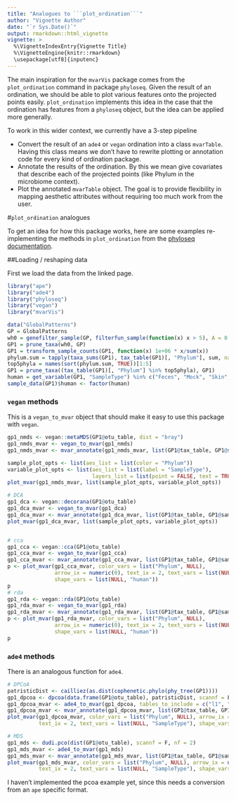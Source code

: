 ```yaml
---
title: "Analogues to ```plot_ordination```"
author: "Vignette Author"
date: "`r Sys.Date()`"
output: rmarkdown::html_vignette
vignette: >
  %\VignetteIndexEntry{Vignette Title}
  %\VignetteEngine{knitr::rmarkdown}
  \usepackage[utf8]{inputenc}
---
```



The main inspiration for the ```mvarVis``` package comes from the
```plot_ordination``` command in package ```phyloseq```. Given the result of an
ordination, we should be able to plot various features onto the projected 
points easily. ```plot_ordination``` implements this idea in the case that
the ordination has features from a ```phyloseq``` object, but the idea 
can be applied more generally.

To work in this wider context, we currently have a 3-step pipeline

- Convert the result of an ```ade4``` or ```vegan``` ordination into a
class ```mvarTable```. Having this class means we don't have to rewrite 
plotting or annotation code for every kind of ordination package.
- Annotate the results of the ordination. By this we mean give covariates
that describe each of the projected points (like Phylum in the microbiome
context).
- Plot the annotated ```mvarTable``` object. The goal is to provide
flexibility in mapping aesthetic attributes without requiring too much
work from the user.

#```plot_ordination``` analogues

To get an idea for how this package works, here are some examples 
re-implementing the methods in ```plot_ordination``` from the
[phyloseq documentation](http://joey711.github.io/phyloseq/plot_ordination-examples).

##Loading / reshaping data

First we load the data from the linked page.


```r
library("ape")
library("ade4")
library("phyloseq")
library("vegan")
library("mvarVis")
```

```r
data("GlobalPatterns")
GP = GlobalPatterns
wh0 = genefilter_sample(GP, filterfun_sample(function(x) x > 5), A = 0.5 * nsamples(GP))
GP1 = prune_taxa(wh0, GP)
GP1 = transform_sample_counts(GP1, function(x) 1e+06 * x/sum(x))
phylum.sum = tapply(taxa_sums(GP1), tax_table(GP1)[, "Phylum"], sum, na.rm = TRUE)
top5phyla = names(sort(phylum.sum, TRUE))[1:5]
GP1 = prune_taxa((tax_table(GP1)[, "Phylum"] %in% top5phyla), GP1)
human = get_variable(GP1, "SampleType") %in% c("Feces", "Mock", "Skin", "Tongue")
sample_data(GP1)$human <- factor(human)
```

### ```vegan``` methods

This is a ```vegan_to_mvar``` object that should make it easy
to use this package with ```vegan```.

```r
gp1_nmds <- vegan::metaMDS(GP1@otu_table, dist = "bray")
gp1_nmds_mvar <- vegan_to_mvar(gp1_nmds)
gp1_nmds_mvar <- mvar_annotate(gp1_nmds_mvar, list(GP1@tax_table, GP1@sam_data))

sample_plot_opts <- list(aes_list = list(color = "Phylum"))
variable_plot_opts <- list(aes_list = list(label = "SampleType"),
                           layers_list = list(point = FALSE, text = TRUE))
plot_mvar(gp1_nmds_mvar, list(sample_plot_opts, variable_plot_opts))

# DCA
gp1_dca <- vegan::decorana(GP1@otu_table)
gp1_dca_mvar <- vegan_to_mvar(gp1_dca)
gp1_dca_mvar <- mvar_annotate(gp1_dca_mvar, list(GP1@tax_table, GP1@sam_data))
plot_mvar(gp1_dca_mvar, list(sample_plot_opts, variable_plot_opts))


# cca
gp1_cca <- vegan::cca(GP1@otu_table)
gp1_cca_mvar <- vegan_to_mvar(gp1_cca)
gp1_cca_mvar <- mvar_annotate(gp1_cca_mvar, list(GP1@tax_table, GP1@sam_data))
p <- plot_mvar(gp1_cca_mvar, color_vars = list("Phylum", NULL),
               arrow_ix = numeric(0), text_ix = 2, text_vars = list(NULL, "SampleType"),
               shape_vars = list(NULL, "human"))
p
# rda
gp1_rda <- vegan::rda(GP1@otu_table)
gp1_rda_mvar <- vegan_to_mvar(gp1_rda)
gp1_rda_mvar <- mvar_annotate(gp1_rda_mvar, list(GP1@tax_table, GP1@sam_data))
p <- plot_mvar(gp1_rda_mvar, color_vars = list("Phylum", NULL),
               arrow_ix = numeric(0), text_ix = 2, text_vars = list(NULL, "SampleType"),
               shape_vars = list(NULL, "human"))
p
```

### ```ade4``` methods

There is an analogous function for ```ade4```.

```r
# DPCoA
patristicDist <- cailliez(as.dist(cophenetic.phylo(phy_tree(GP1))))
gp1_dpcoa <- dpcoa(data.frame(GP1@otu_table), patristicDist, scannf = F, nf = 2)
gp1_dpcoa_mvar <- ade4_to_mvar(gp1_dpcoa, tables_to_include = c("l1", "l2"))
gp1_dpcoa_mvar <- mvar_annotate(gp1_dpcoa_mvar, list(GP1@tax_table, GP1@sam_data))
plot_mvar(gp1_dpcoa_mvar, color_vars = list("Phylum", NULL), arrow_ix = numeric(0),
          text_ix = 2, text_vars = list(NULL, "SampleType"), shape_vars = list(NULL, "human"))

# MDS
gp1_mds <- dudi.pco(dist(GP1@otu_table), scannf = F, nf = 2)
gp1_mds_mvar <- ade4_to_mvar(gp1_mds)
gp1_mds_mvar <- mvar_annotate(gp1_mds_mvar, list(GP1@tax_table, GP1@sam_data))
plot_mvar(gp1_mds_mvar, color_vars = list("Phylum", NULL), arrow_ix = numeric(0),
          text_ix = 2, text_vars = list(NULL, "SampleType"), shape_vars = list(NULL, "human"))
```

I haven't implemented the pcoa example yet, since this needs a conversion
from an ```ape``` specific format.
